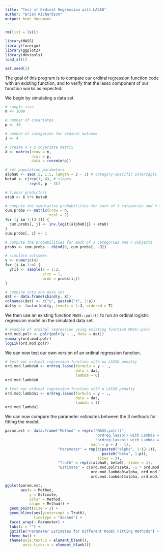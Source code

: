 ---
title: "Test of Ordinal Regression with LASSO"
author: "Brian Richardson"
output: html_document
---

```{r setup, include=FALSE}

rm(list = ls())

library(MASS)
library(foreign)
library(ggplot2)
library(devtools)
load_all()

set.seed(1)

```

The goal of this program is to compare our ordinal regression function code with an existing function, and to verify that the lasso component of our function works as expected.

We begin by simulating a data set.

```{r}

# sample size
n <- 1000

# number of covariates
p <- 10

# number of categories for ordinal outcome
J <- 4

# create n x p covariate matrix
X <- matrix(nrow = n,
            ncol = p,
            data = rnorm(n*p))

# set population parameters
alpha0 <- seq(.5, 1.5, length = J - 1) # category-specific intercepts
beta0 <- c(rep(1, 4), # slopes
           rep(0, p - 4)) 

# linear predictors
eta0 <- X %*% beta0

# compute the cumulative probabilities for each of J categories and n subjects
cum.probs <- matrix(nrow = n,
                    ncol = J)
for (j in 1:(J-1)) {
  cum.probs[, j] <- inv.logit(alpha0[j] + eta0)
}
cum.probs[, J] <- 1

# compute the probabilities for each of J categories and n subjects
probs <- cum.probs - cbind(0, cum.probs[, -J])

# simulate outcomes
y <- numeric(n)
for (i in 1:n) {
  y[i] <- sample(x = 1:J,
                 size = 1,
                 prob = probs[i,])
}

# combine into one data set
dat <- data.frame(cbind(y, X))
colnames(dat) <- c("y", paste0("X", 1:p))
dat$y <- factor(dat$y, levels = 1:J, ordered = T)

```

We then use an existing function `MASS::polr()` to run an ordinal logistic regression model on the simulated data set.

```{r}

# example of ordinal regression using existing function MASS::polr
ord.mod.polr <- polr(polr(y ~ ., data = dat))
summary(ord.mod.polr)
logLik(ord.mod.polr)

```

We can now test our own version of an ordinal regression function.

```{r}

# test our ordinal regression function with no LASSO penalty
ord.mod.lambda0 <- ordreg.lasso(formula = y ~ .,
                                data = dat,
                                lambda = 0)
ord.mod.lambda0

# test our ordinal regression function with a LASSO penalty
ord.mod.lambda1 <- ordreg.lasso(formula = y ~ .,
                                data = dat,
                                lambda = 1)
ord.mod.lambda1

```

We can now compare the parameter estimates between the 3 methods for fitting the model.

```{r fig.width = 10, fig.height = 6}

param.est <- data.frame("Method" = rep(c("MASS:polr()",
                                         "ordreg.lasso() with Lambda = 0",
                                         "ordreg.lasso() with Lambda = 1"),
                                       each = p + J - 1),
                        "Parameter" = rep(c(paste0("alpha", 1:(J-1)),
                                            paste0("beta", 1:p)),
                                          times = 3),
                        "Truth" = rep(c(alpha0, beta0), times = 3),
                        "Estimate" = c(ord.mod.polr$zeta, -1 * ord.mod.polr$coefficients,
                                       ord.mod.lambda0$alpha, ord.mod.lambda0$beta,
                                       ord.mod.lambda1$alpha, ord.mod.lambda1$beta))

ggplot(param.est,
       aes(x = Method,
           y = Estimate,
           color = Method,
           shape = Method)) +
  geom_point(size = 2) +
  geom_hline(aes(yintercept = Truth),
             linetype = "dashed") +
  facet_wrap(~ Parameter) +
  labs(x = "") +
  ggtitle("Parameter Estimates for Different Model Fitting Methods") +
  theme_bw() +
  theme(axis.text.x = element_blank(),
        axis.ticks.x = element_blank())

```










